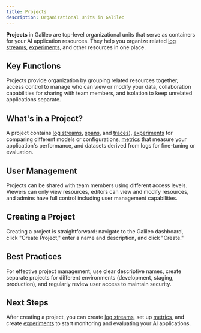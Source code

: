 ```yaml
---
title: Projects
description: Organizational Units in Galileo
---
```


**Projects** in Galileo are top-level organizational units that serve as containers for your AI application resources. They help you organize related [log streams](/concepts/logging/logstreams), [experiments](/concepts/experiments), and other resources in one place.

## Key Functions

Projects provide organization by grouping related resources together, access control to manage who can view or modify your data, collaboration capabilities for sharing with team members, and isolation to keep unrelated applications separate.

## What's in a Project?

A project contains [log streams](/concepts/logging/logstreams), [spans](/concepts/logging/spans), and [traces](/concepts/logging/traces)), [experiments](/concepts/experiments) for comparing different models or configurations, [metrics](/concepts/metrics) that measure your application's performance, and datasets derived from logs for fine-tuning or evaluation.

## User Management

Projects can be shared with team members using different access levels. Viewers can only view resources, editors can view and modify resources, and admins have full control including user management capabilities.

## Creating a Project

Creating a project is straightforward: navigate to the Galileo dashboard, click "Create Project," enter a name and description, and click "Create."

## Best Practices

For effective project management, use clear descriptive names, create separate projects for different environments (development, staging, production), and regularly review user access to maintain security.

## Next Steps

After creating a project, you can create [log streams](/concepts/logging/logstreams), set up [metrics](/concepts/metrics), and create [experiments](/concepts/experiments) to start monitoring and evaluating your AI applications.


